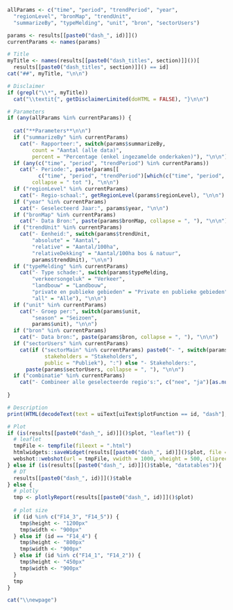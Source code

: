 ```r

allParams <- c("time", "period", "trendPeriod", "year", 
  "regionLevel", "bronMap", "trendUnit", 
  "summarizeBy", "typeMelding", "unit", "bron", "sectorUsers")

params <- results[[paste0("dash_", id)]]()
currentParams <- names(params)

# Title
myTitle <- names(results[[paste0("dash_titles", section)]]())[
  results[[paste0("dash_titles", section)]]() == id]
cat("##", myTitle, "\n\n")

# Disclaimer
if (grepl("\\*", myTitle))
  cat("\\textit{", getDisclaimerLimited(doHTML = FALSE), "}\n\n")

# Parameters
if (any(allParams %in% currentParams)) {
  
  cat("**Parameters**\n\n")
  if ("summarizeBy" %in% currentParams)
    cat("- Rapporteer:", switch(params$summarizeBy,
        count = "Aantal (alle data)",
        percent = "Percentage (enkel ingezamelde onderkaken)"), "\n\n")
  if (any(c("time", "period", "trendPeriod") %in% currentParams))
    cat("- Periode:", paste(params[[
          c("time", "period", "trendPeriod")[which(c("time", "period", "trendPeriod") %in% currentParams)]]],
        collapse = " tot "), "\n\n")
  if ("regionLevel" %in% currentParams)
    cat("- Regio-schaal:", getRegionLevel(params$regionLevel), "\n\n")
  if ("year" %in% currentParams)
    cat("- Geselecteerd Jaar:", params$year, "\n\n")
  if ("bronMap" %in% currentParams)
    cat("- Data Bron:", paste(params$bronMap, collapse = ", "), "\n\n")
  if ("trendUnit" %in% currentParams)
    cat("- Eenheid:", switch(params$trendUnit,
        "absolute" = "Aantal", 
        "relative" = "Aantal/100ha", 
        "relativeDekking" = "Aantal/100ha bos & natuur",
        params$trendUnit), "\n\n")
  if ("typeMelding" %in% currentParams)
    cat("- Type schade:", switch(params$typeMelding,
        "verkeersongeluk" = "Verkeer",
        "landbouw" = "Landbouw", 
        "private en publieke gebieden" = "Private en publieke gebieden",
        "all" = "Alle"), "\n\n")
  if ("unit" %in% currentParams)
    cat("- Groep per:", switch(params$unit,
        "season" = "Seizoen",
        params$unit), "\n\n")
  if ("bron" %in% currentParams)
    cat("- Data bron:", paste(params$bron, collapse = ", "), "\n\n")
  if ("sectorUsers" %in% currentParams)
    cat(if ("sectorMain" %in% currentParams) paste0("- ", switch(params$sectorMain,
            stakeholders = "Stakeholders",
            public = "Publiek"), ":") else "- Stakeholders:", 
      paste(params$sectorUsers, collapse = ", "), "\n\n")
  if ("combinatie" %in% currentParams)
    cat("- Combineer alle geselecteerde regio's:", c("nee", "ja")[as.numeric(params$combinatie) + 1], "\n\n")
  
}

# Description
print(HTML(decodeText(text = uiText[uiText$plotFunction == id, "dash"], statsMap = params$statsMap)))
```
```r
# Plot
if (is(results[[paste0("dash_", id)]]()$plot, "leaflet")) {
  # leaflet
  tmpFile <- tempfile(fileext = ".html")
  htmlwidgets::saveWidget(results[[paste0("dash_", id)]]()$plot, file = tmpFile, selfcontained = FALSE)
  webshot::webshot(url = tmpFile, vwidth = 1000, vheight = 500, cliprect = "viewport")
} else if (is(results[[paste0("dash_", id)]]()$table, "datatables")){
  # DT
  results[[paste0("dash_", id)]]()$table
} else {
  # plotly
  tmp <- plotlyReport(results[[paste0("dash_", id)]]()$plot)
  
  # plot size
  if (id %in% c("F14_3", "F14_5")) {
    tmp$height <- "1200px"
    tmp$width <- "900px"
  } else if (id == "F14_4") {
    tmp$height <- "800px"
    tmp$width <- "900px"
  } else if (id %in% c("F14_1", "F14_2")) {
    tmp$height <- "450px"
    tmp$width <- "900px"        
  }
  tmp
}

cat("\\newpage")
```